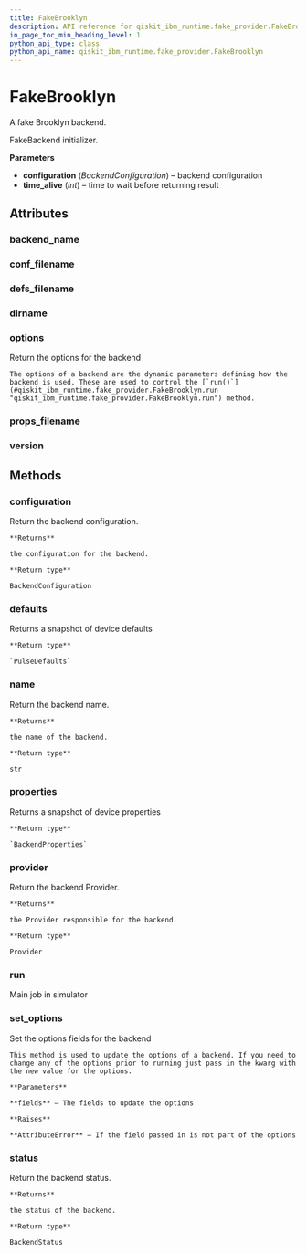 ```yaml
---
title: FakeBrooklyn
description: API reference for qiskit_ibm_runtime.fake_provider.FakeBrooklyn
in_page_toc_min_heading_level: 1
python_api_type: class
python_api_name: qiskit_ibm_runtime.fake_provider.FakeBrooklyn
---
```


# FakeBrooklyn

<Class id="qiskit_ibm_runtime.fake_provider.FakeBrooklyn" isDedicatedPage={true} github="https://github.com/qiskit/qiskit-ibm-runtime/tree/stable/0.18/qiskit_ibm_runtime/fake_provider/backends/brooklyn/fake_brooklyn.py" signature="FakeBrooklyn">
  A fake Brooklyn backend.

  FakeBackend initializer.

  **Parameters**

  *   **configuration** (*BackendConfiguration*) – backend configuration
  *   **time\_alive** (*int*) – time to wait before returning result

  ## Attributes

  ### backend\_name

  <Attribute id="qiskit_ibm_runtime.fake_provider.FakeBrooklyn.backend_name" attributeValue="'fake_brooklyn'" />

  ### conf\_filename

  <Attribute id="qiskit_ibm_runtime.fake_provider.FakeBrooklyn.conf_filename" attributeValue="'conf_brooklyn.json'" />

  ### defs\_filename

  <Attribute id="qiskit_ibm_runtime.fake_provider.FakeBrooklyn.defs_filename" attributeValue="'defs_brooklyn.json'" />

  ### dirname

  <Attribute id="qiskit_ibm_runtime.fake_provider.FakeBrooklyn.dirname" attributeValue="'/home/runner/work/qiskit-ibm-runtime/qiskit-ibm-runtime/qiskit_ibm_runtime/fake_provider/backends/brooklyn'" />

  ### options

  <Attribute id="qiskit_ibm_runtime.fake_provider.FakeBrooklyn.options">
    Return the options for the backend

    The options of a backend are the dynamic parameters defining how the backend is used. These are used to control the [`run()`](#qiskit_ibm_runtime.fake_provider.FakeBrooklyn.run "qiskit_ibm_runtime.fake_provider.FakeBrooklyn.run") method.
  </Attribute>

  ### props\_filename

  <Attribute id="qiskit_ibm_runtime.fake_provider.FakeBrooklyn.props_filename" attributeValue="'props_brooklyn.json'" />

  ### version

  <Attribute id="qiskit_ibm_runtime.fake_provider.FakeBrooklyn.version" attributeValue="1" />

  ## Methods

  ### configuration

  <Function id="qiskit_ibm_runtime.fake_provider.FakeBrooklyn.configuration" signature="configuration()">
    Return the backend configuration.

    **Returns**

    the configuration for the backend.

    **Return type**

    BackendConfiguration
  </Function>

  ### defaults

  <Function id="qiskit_ibm_runtime.fake_provider.FakeBrooklyn.defaults" signature="defaults()">
    Returns a snapshot of device defaults

    **Return type**

    `PulseDefaults`
  </Function>

  ### name

  <Function id="qiskit_ibm_runtime.fake_provider.FakeBrooklyn.name" signature="name()">
    Return the backend name.

    **Returns**

    the name of the backend.

    **Return type**

    str
  </Function>

  ### properties

  <Function id="qiskit_ibm_runtime.fake_provider.FakeBrooklyn.properties" signature="properties()">
    Returns a snapshot of device properties

    **Return type**

    `BackendProperties`
  </Function>

  ### provider

  <Function id="qiskit_ibm_runtime.fake_provider.FakeBrooklyn.provider" signature="provider()">
    Return the backend Provider.

    **Returns**

    the Provider responsible for the backend.

    **Return type**

    Provider
  </Function>

  ### run

  <Function id="qiskit_ibm_runtime.fake_provider.FakeBrooklyn.run" signature="run(run_input, **kwargs)">
    Main job in simulator
  </Function>

  ### set\_options

  <Function id="qiskit_ibm_runtime.fake_provider.FakeBrooklyn.set_options" signature="set_options(**fields)">
    Set the options fields for the backend

    This method is used to update the options of a backend. If you need to change any of the options prior to running just pass in the kwarg with the new value for the options.

    **Parameters**

    **fields** – The fields to update the options

    **Raises**

    **AttributeError** – If the field passed in is not part of the options
  </Function>

  ### status

  <Function id="qiskit_ibm_runtime.fake_provider.FakeBrooklyn.status" signature="status()">
    Return the backend status.

    **Returns**

    the status of the backend.

    **Return type**

    BackendStatus
  </Function>
</Class>


